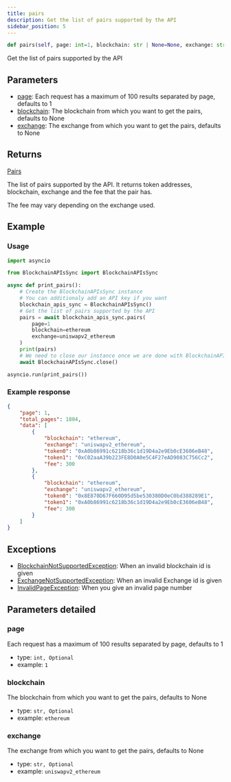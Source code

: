 ```yaml
---
title: pairs
description: Get the list of pairs supported by the API
sidebar_position: 5
---
```



```py
def pairs(self, page: int=1, blockchain: str | None=None, exchange: str | None=None) -> Pairs:
```
Get the list of pairs supported by the API

## Parameters

 - [page](#page): Each request has a maximum of 100 results separated by page, defaults to 1
 - [blockchain](#blockchain): The blockchain from which you want to get the pairs, defaults to None
 - [exchange](#exchange): The exchange from which you want to get the pairs, defaults to None

## Returns

<CodeBlock language="python">
    <a href="/docs/python-sdk/models/pairs">Pairs</a>
</CodeBlock>

The list of pairs supported by the API. It returns token addresses,
blockchain, exchange and the fee that the pair has.

The fee may vary depending on the exchange used.


## Example

### Usage

```py
import asyncio

from BlockchainAPIsSync import BlockchainAPIsSync

async def print_pairs():
    # Create the BlockchainAPIsSync instance
    # You can additionaly add an API key if you want
    blockchain_apis_sync = BlockchainAPIsSync()
    # Get the list of pairs supported by the API
    pairs = await blockchain_apis_sync.pairs(
        page=1
        blockchain=ethereum
        exchange=uniswapv2_ethereum
    )
    print(pairs)
    # We need to close our instance once we are done with BlockchainAPIs
    await BlockchainAPIsSync.close()

asyncio.run(print_pairs())
```

### Example response


```json
{
    "page": 1,
    "total_pages": 1804,
    "data": [
        {
            "blockchain": "ethereum",
            "exchange": "uniswapv2_ethereum",
            "token0": "0xA0b86991c6218b36c1d19D4a2e9Eb0cE3606eB48",
            "token1": "0xC02aaA39b223FE8D0A0e5C4F27eAD9083C756Cc2",
            "fee": 300
        },
        {
            "blockchain": "ethereum",
            "exchange": "uniswapv2_ethereum",
            "token0": "0x8E870D67F660D95d5be530380D0eC0bd388289E1",
            "token1": "0xA0b86991c6218b36c1d19D4a2e9Eb0cE3606eB48",
            "fee": 300
        }
    ]
}

```
## Exceptions

- [BlockchainNotSupportedException](/docs/python-sdk/exceptions/blockchain-not-supported-exception): When an invalid blockchain id is given
- [ExchangeNotSupportedException](/docs/python-sdk/exceptions/exchange-not-supported-exception): When an invalid Exchange id is given
- [InvalidPageException](/docs/python-sdk/exceptions/invalid-page-exception): When you give an invalid page number

## Parameters detailed
### page

Each request has a maximum of 100 results separated by page, defaults to 1
- type: `int, Optional`
- example: `1`

### blockchain

The blockchain from which you want to get the pairs, defaults to None
- type: `str, Optional`
- example: `ethereum`

### exchange

The exchange from which you want to get the pairs, defaults to None
- type: `str, Optional`
- example: `uniswapv2_ethereum`

